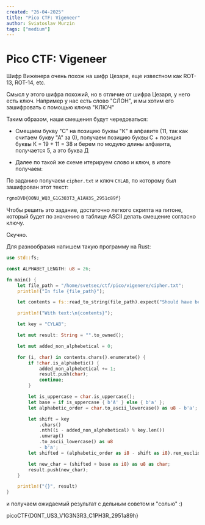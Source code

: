 ```yaml
---
created: "26-04-2025"
title: "Pico CTF: Vigeneer"
author: Sviatoslav Murzin
tags: ["medium"]
---
```


# Pico CTF: Vigeneer

Шифр Виженера очень похож на шифр Цезаря, еще известном как ROT-13, ROT-14, etc.

Смысл у этого шифра похожий, но в отличие от шифра Цезаря, у него есть ключ.
Например у нас есть слово "СЛОН", и мы хотим его зашифровать с помощью ключа
"КЛЮЧ"

Таким образом, наши смещения будут чередоваться:

- Смещаем букву "С" на позицию буквы "К" в алфавите (11, так как считаем букву
  "А" за 0), получаем позицию буквы С + позиция буквы К = 19 + 11 = 38 и берем
  по модулю длины алфавита, получается 5, а это буква Д

- Далее по такой же схеме итерируем слово и ключ, в итоге получаем:

По заданию получаем `cipher.txt` и ключ `CYLAB`, по которому был зашифрован этот
текст:

```txt
rgnoDVD{O0NU_WQ3_G1G3O3T3_A1AH3S_2951c89f}
```

Чтобы решить это задание, достаточно легкого скрипта на питоне, который будет по
значению в таблице ASCII делать смещение согласно ключу.

Скучно.

Для разнообразия напишем такую программу на Rust:

```rs
use std::fs;

const ALPHABET_LENGTH: u8 = 26;

fn main() {
    let file_path = "/home/svetsec/ctf/pico/vigenere/cipher.txt";
    println!("In file {file_path}");

    let contents = fs::read_to_string(file_path).expect("Should have been able to read the file");

    println!("With text:\n{contents}");

    let key = "CYLAB";

    let mut result: String = "".to_owned();

    let mut added_non_alphebetical = 0;

    for (i, char) in contents.chars().enumerate() {
        if !char.is_alphabetic() {
            added_non_alphebetical += 1;
            result.push(char);
            continue;
        }

        let is_uppercase = char.is_uppercase();
        let base = if is_uppercase { b'A' } else { b'a' };
        let alphabetic_order = char.to_ascii_lowercase() as u8 - b'a';

        let shift = key
            .chars()
            .nth((i - added_non_alphebetical) % key.len())
            .unwrap()
            .to_ascii_lowercase() as u8
            - b'a';
        let shifted = (alphabetic_order as i8 - shift as i8).rem_euclid(ALPHABET_LENGTH as i8);

        let new_char = (shifted + base as i8) as u8 as char;
        result.push(new_char);
    }

    println!("{}", result)
}
```

и получаем ожидаемый результат с дельным советом и "солью" :)

picoCTF\{<Spoiler>D0NT_US3_V1G3N3R3_C1PH3R_2951a89h</Spoiler>\}
